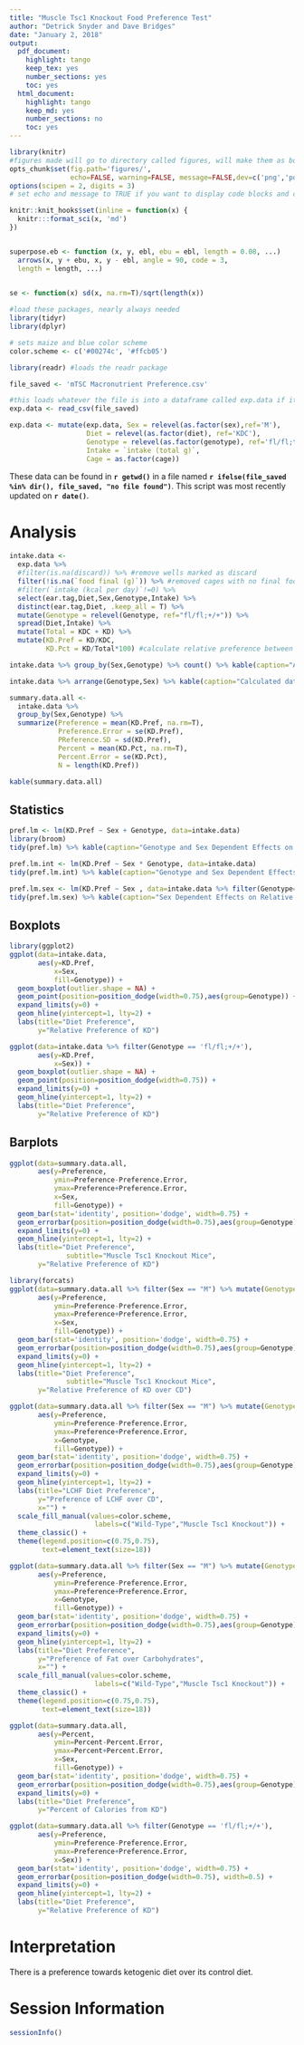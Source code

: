 ```yaml
---
title: "Muscle Tsc1 Knockout Food Preference Test"
author: "Detrick Snyder and Dave Bridges"
date: "January 2, 2018"
output:
  pdf_document:
    highlight: tango
    keep_tex: yes
    number_sections: yes
    toc: yes
  html_document:
    highlight: tango
    keep_md: yes
    number_sections: no
    toc: yes
---
```


```r
library(knitr)
#figures made will go to directory called figures, will make them as both png and pdf files 
opts_chunk$set(fig.path='figures/',
               echo=FALSE, warning=FALSE, message=FALSE,dev=c('png','pdf'))
options(scipen = 2, digits = 3)
# set echo and message to TRUE if you want to display code blocks and code output respectively

knitr::knit_hooks$set(inline = function(x) {
  knitr:::format_sci(x, 'md')
})


superpose.eb <- function (x, y, ebl, ebu = ebl, length = 0.08, ...)
  arrows(x, y + ebu, x, y - ebl, angle = 90, code = 3,
  length = length, ...)

  
se <- function(x) sd(x, na.rm=T)/sqrt(length(x))

#load these packages, nearly always needed
library(tidyr)
library(dplyr)

# sets maize and blue color scheme
color.scheme <- c('#00274c', '#ffcb05')
```



```r
library(readr) #loads the readr package

file_saved <- 'mTSC Macronutrient Preference.csv'

#this loads whatever the file is into a dataframe called exp.data if it exists
exp.data <- read_csv(file_saved)

exp.data <- mutate(exp.data, Sex = relevel(as.factor(sex),ref='M'),
                   Diet = relevel(as.factor(diet), ref='KDC'),
                   Genotype = relevel(as.factor(genotype), ref='fl/fl;tg/+'),
                   Intake = `intake (total g)`,
                   Cage = as.factor(cage))

```

These data can be found in **`r getwd()`** in a file named **`r ifelse(file_saved %in% dir(), file_saved, "no file found")`**.  This script was most recently updated on **`r date()`**.

# Analysis

```r
intake.data <-
  exp.data %>%
  #filter(is.na(discard)) %>% #remove wells marked as discard
  filter(!is.na(`food final (g)`)) %>% #removed cages with no final food data
  #filter(`intake (kcal per day)`!=0) %>%
  select(ear.tag,Diet,Sex,Genotype,Intake) %>%
  distinct(ear.tag,Diet, .keep_all = T) %>%
  mutate(Genotype = relevel(Genotype, ref="fl/fl;+/+")) %>%
  spread(Diet,Intake) %>%
  mutate(Total = KDC + KD) %>%
  mutate(KD.Pref = KD/KDC,
         KD.Pct = KD/Total*100) #calculate relative preference between diets

intake.data %>% group_by(Sex,Genotype) %>% count() %>% kable(caption="Animals enrolled in this study")

intake.data %>% arrange(Genotype,Sex) %>% kable(caption="Calculated data for each cage.")

summary.data.all <-
  intake.data %>%
  group_by(Sex,Genotype) %>%
  summarize(Preference = mean(KD.Pref, na.rm=T),
            Preference.Error = se(KD.Pref),
            PReference.SD = sd(KD.Pref),
            Percent = mean(KD.Pct, na.rm=T),
            Percent.Error = se(KD.Pct),
            N = length(KD.Pref))

kable(summary.data.all)
```

## Statistics

```r
pref.lm <- lm(KD.Pref ~ Sex + Genotype, data=intake.data)
library(broom)
tidy(pref.lm) %>% kable(caption="Genotype and Sex Dependent Effects on Relative Preference.")

pref.lm.int <- lm(KD.Pref ~ Sex * Genotype, data=intake.data)
tidy(pref.lm.int) %>% kable(caption="Genotype and Sex Dependent Effects on Relative Preference.  Model with moderating effect of sex on genotype.")

pref.lm.sex <- lm(KD.Pref ~ Sex , data=intake.data %>% filter(Genotype=='fl/fl;+/+'))
tidy(pref.lm.sex) %>% kable(caption="Sex Dependent Effects on Relative Preference, wild-type only.")
```

## Boxplots

```r
library(ggplot2)
ggplot(data=intake.data,
       aes(y=KD.Pref,
           x=Sex,
           fill=Genotype)) +
  geom_boxplot(outlier.shape = NA) +
  geom_point(position=position_dodge(width=0.75),aes(group=Genotype)) +
  expand_limits(y=0) +
  geom_hline(yintercept=1, lty=2) +
  labs(title="Diet Preference",
       y="Relative Preference of KD")
```

```r
ggplot(data=intake.data %>% filter(Genotype == 'fl/fl;+/+'),
       aes(y=KD.Pref,
           x=Sex)) +
  geom_boxplot(outlier.shape = NA) +
  geom_point(position=position_dodge(width=0.75)) +
  expand_limits(y=0) +
  geom_hline(yintercept=1, lty=2) +
  labs(title="Diet Preference",
       y="Relative Preference of KD")
```



## Barplots

```r
ggplot(data=summary.data.all,
       aes(y=Preference,
           ymin=Preference-Preference.Error,
           ymax=Preference+Preference.Error,
           x=Sex,
           fill=Genotype)) +
  geom_bar(stat='identity', position='dodge', width=0.75) +
  geom_errorbar(position=position_dodge(width=0.75),aes(group=Genotype), width=0.5) +
  expand_limits(y=0) +
  geom_hline(yintercept=1, lty=2) +
  labs(title="Diet Preference",
              subtitle="Muscle Tsc1 Knockout Mice",
       y="Relative Preference of KD")
```

```r
library(forcats)
ggplot(data=summary.data.all %>% filter(Sex == "M") %>% mutate(Genotype = fct_recode(Genotype, 'Wild-Type'='fl/fl;+/+', 'Knockout'='fl/fl;tg/+')),
       aes(y=Preference,
           ymin=Preference-Preference.Error,
           ymax=Preference+Preference.Error,
           x=Sex,
           fill=Genotype)) +
  geom_bar(stat='identity', position='dodge', width=0.75) +
  geom_errorbar(position=position_dodge(width=0.75),aes(group=Genotype), width=0.5) +
  expand_limits(y=0) +
  geom_hline(yintercept=1, lty=2) +
  labs(title="Diet Preference",
              subtitle="Muscle Tsc1 Knockout Mice",
       y="Relative Preference of KD over CD") 

ggplot(data=summary.data.all %>% filter(Sex == "M") %>% mutate(Genotype = fct_recode(Genotype, 'Wild-Type'='fl/fl;+/+', 'Knockout'='fl/fl;tg/+')),
       aes(y=Preference,
           ymin=Preference-Preference.Error,
           ymax=Preference+Preference.Error,
           x=Genotype,
           fill=Genotype)) +
  geom_bar(stat='identity', position='dodge', width=0.75) +
  geom_errorbar(position=position_dodge(width=0.75),aes(group=Genotype), width=0.5) +
  expand_limits(y=0) +
  geom_hline(yintercept=1, lty=2) +
  labs(title="LCHF Diet Preference",
       y="Preference of LCHF over CD",
       x="") +
  scale_fill_manual(values=color.scheme,
                     labels=c("Wild-Type","Muscle Tsc1 Knockout")) +
  theme_classic() +
  theme(legend.position=c(0.75,0.75),
        text=element_text(size=18))

ggplot(data=summary.data.all %>% filter(Sex == "M") %>% mutate(Genotype = fct_recode(Genotype, 'Wild-Type'='fl/fl;+/+', 'Knockout'='fl/fl;tg/+')),
       aes(y=Preference,
           ymin=Preference-Preference.Error,
           ymax=Preference+Preference.Error,
           x=Genotype,
           fill=Genotype)) +
  geom_bar(stat='identity', position='dodge', width=0.75) +
  geom_errorbar(position=position_dodge(width=0.75),aes(group=Genotype), width=0.5) +
  expand_limits(y=0) +
  geom_hline(yintercept=1, lty=2) +
  labs(title="Diet Preference",
       y="Preference of Fat over Carbohydrates",
       x="") +
  scale_fill_manual(values=color.scheme,
                     labels=c("Wild-Type","Muscle Tsc1 Knockout")) +
  theme_classic() +
  theme(legend.position=c(0.75,0.75),
        text=element_text(size=18))
```

```r
ggplot(data=summary.data.all,
       aes(y=Percent,
           ymin=Percent-Percent.Error,
           ymax=Percent+Percent.Error,
           x=Sex,
           fill=Genotype)) +
  geom_bar(stat='identity', position='dodge', width=0.75) +
  geom_errorbar(position=position_dodge(width=0.75),aes(group=Genotype), width=0.5) +
  expand_limits(y=0) +
  labs(title="Diet Preference",
       y="Percent of Calories from KD")
```

```r
ggplot(data=summary.data.all %>% filter(Genotype == 'fl/fl;+/+'),
       aes(y=Preference,
           ymin=Preference-Preference.Error,
           ymax=Preference+Preference.Error,
           x=Sex)) +
  geom_bar(stat='identity', position='dodge', width=0.75) +
  geom_errorbar(position=position_dodge(width=0.75), width=0.5) +
  expand_limits(y=0) +
  geom_hline(yintercept=1, lty=2) +
  labs(title="Diet Preference",
       y="Relative Preference of KD")
```

# Interpretation

There is a preference towards ketogenic diet over its control diet.

# Session Information

```r
sessionInfo()
```

